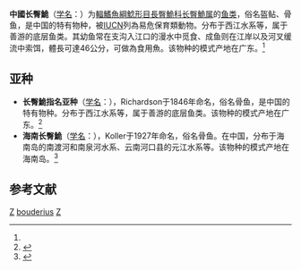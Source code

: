 {{Speciesbox
| taxon = Cranoglanis bouderius
| status = VU
| status_system = IUCN3.1
| image = Preserved specimens - Kunming Natural History Museum of Zoology - DSC02403.JPG
| binomial_authority = {{le|John Richardson (naturalist)|John Richardson (naturalist)|Richardson}}, 1846<ref name='id6587'>{{cite web| url =http://www.bioinfo.cn/db05/BjdwSpecies.php?action=view&id=6587| title =长臀鮠| work =中国动物物种编目数据库| publisher =中国科学院微生物研究所| author =中国科学院动物研究所| accessdate =2009-04-11| deadurl =yes| archiveurl =https://web.archive.org/web/20160305081312/http://www.bioinfo.cn/db05/BjdwSpecies.php?action=view&id=6587| archivedate =2016-03-05}}</ref>
| synonyms = *''Bagrus bouderius'',Richardson, 1846
*''Cranoglanis bouderius bouderius'',Richardson, 1846
*''Macrones sinensis'',Bleeker, 1872
*''Cranoglanis sinensis'',Peters, 1881
}}

'''中國长臀鮠'''（[[学名|学名]]：{{lang|la|''Cranoglanis bouderius''}}）为[[輻鰭魚綱|輻鰭魚綱]][[鯰形目|鯰形目]][[長臀鮠科|長臀鮠科]][[长臀鮠属|长臀鮠属]]的[[鱼类|鱼类]]，俗名盔鲇、骨鱼，是中国的特有物种，被[[IUCN|IUCN]]列為易危保育類動物。分布于西江水系等，属于善游的底层鱼类。其幼鱼常在支沟入江口的漫水中觅食、成鱼则在江岸以及河叉缓流中索饵，體長可達46公分，可做為食用魚。该物种的模式产地在广东。<ref name='id6587'/>

==亚种==
*'''长臀鮠指名亚种'''（[[学名|学名]]：{{lang|la|''Cranoglanis bouderius bouderius''}}），Richardson于1846年命名，俗名骨鱼，是中国的特有物种。分布于西江水系等，属于善游的底层鱼类。该物种的模式产地在广东。<ref name='id6588'>{{cite web| url =http://www.bioinfo.cn/db05/BjdwSpecies.php?action=view&id=6588| title =长臀鮠指名亚种| work =中国动物物种编目数据库| publisher =中国科学院微生物研究所| author =中国科学院动物研究所| accessdate =2009-04-11| deadurl =yes| archiveurl =https://web.archive.org/web/20160305083602/http://www.bioinfo.cn/db05/BjdwSpecies.php?action=view&id=6588| archivedate =2016-03-05}}</ref>
*'''海南长臀鮠'''（[[学名|学名]]：{{lang|la|''Cranoglanis bouderius multiradiatus''}}），Koller于1927年命名，俗名骨鱼。在中国，分布于海南岛的南渡河和南泉河水系、云南河口县的元江水系等。该物种的模式产地在海南岛。<ref name='id6589'>{{cite web| url =http://www.bioinfo.cn/db05/BjdwSpecies.php?action=view&id=6589| title =海南长臀鮠| work =中国动物物种编目数据库| publisher =中国科学院微生物研究所| author =中国科学院动物研究所| accessdate =2009-04-11| deadurl =yes| archiveurl =https://web.archive.org/web/20160305012609/http://www.bioinfo.cn/db05/BjdwSpecies.php?action=view&id=6589| archivedate =2016-03-05}}</ref>

== 参考文献 ==
{{reflist}}
{{Taxonbar|from=Q1040309}}

[[Category:食用魚|Z]]
[[Category:长臀鮠属|bouderius]]
[[Category:_1946年描述的鱼类|Z]]